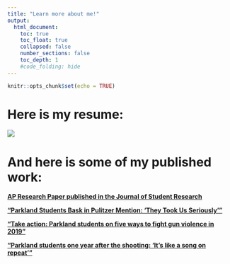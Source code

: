 ```yaml
---
title: "Learn more about me!"
output:
  html_document:
    toc: true
    toc_float: true
    collapsed: false
    number_sections: false
    toc_depth: 1
    #code_folding: hide
---
```


```r
knitr::opts_chunk$set(echo = TRUE)
```


# __Here is my resume:__

<a href = "https://crumplab.github.io">
![](images/resume.jpg)
</a>


# __And here is some of my published work:__

[__AP Research Paper published in the Journal of Student Research__](https://doi.org/10.47611/jsrhs.v8i2.1286)

[__"Parkland Students Bask in Pulitzer Mention: ‘They Took Us Seriously’"__](https://www.nytimes.com/2019/04/16/us/pulitzer-parkland-stoneman-douglas-eagle-eye.html)

[__"Take action: Parkland students on five ways to fight gun violence in 2019"__](https://www.theguardian.com/us-news/2019/jan/01/parkland-students-five-ways-fight-gun-violence-2019)

[__"Parkland students one year after the shooting: 'It's like a song on repeat'"__](https://www.theguardian.com/us-news/2019/feb/13/parkland-shooting-anniversary-students-own-words)






